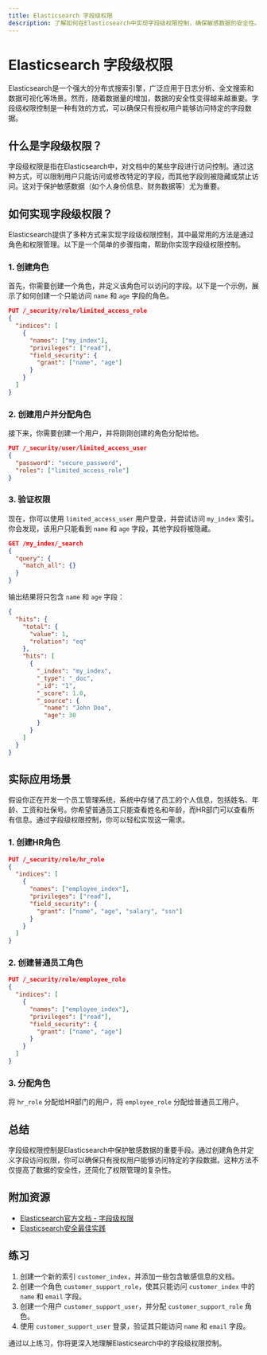 ```yaml
---
title: Elasticsearch 字段级权限
description: 了解如何在Elasticsearch中实现字段级权限控制，确保敏感数据的安全性。
---
```


# Elasticsearch 字段级权限

Elasticsearch是一个强大的分布式搜索引擎，广泛应用于日志分析、全文搜索和数据可视化等场景。然而，随着数据量的增加，数据的安全性变得越来越重要。字段级权限控制是一种有效的方式，可以确保只有授权用户能够访问特定的字段数据。

## 什么是字段级权限？

字段级权限是指在Elasticsearch中，对文档中的某些字段进行访问控制。通过这种方式，可以限制用户只能访问或修改特定的字段，而其他字段则被隐藏或禁止访问。这对于保护敏感数据（如个人身份信息、财务数据等）尤为重要。

## 如何实现字段级权限？

Elasticsearch提供了多种方式来实现字段级权限控制，其中最常用的方法是通过角色和权限管理。以下是一个简单的步骤指南，帮助你实现字段级权限控制。

### 1. 创建角色

首先，你需要创建一个角色，并定义该角色可以访问的字段。以下是一个示例，展示了如何创建一个只能访问 `name` 和 `age` 字段的角色。

```json
PUT /_security/role/limited_access_role
{
  "indices": [
    {
      "names": ["my_index"],
      "privileges": ["read"],
      "field_security": {
        "grant": ["name", "age"]
      }
    }
  ]
}
```

### 2. 创建用户并分配角色

接下来，你需要创建一个用户，并将刚刚创建的角色分配给他。

```json
PUT /_security/user/limited_access_user
{
  "password": "secure_password",
  "roles": ["limited_access_role"]
}
```

### 3. 验证权限

现在，你可以使用 `limited_access_user` 用户登录，并尝试访问 `my_index` 索引。你会发现，该用户只能看到 `name` 和 `age` 字段，其他字段将被隐藏。

```json
GET /my_index/_search
{
  "query": {
    "match_all": {}
  }
}
```

输出结果将只包含 `name` 和 `age` 字段：

```json
{
  "hits": {
    "total": {
      "value": 1,
      "relation": "eq"
    },
    "hits": [
      {
        "_index": "my_index",
        "_type": "_doc",
        "_id": "1",
        "_score": 1.0,
        "_source": {
          "name": "John Doe",
          "age": 30
        }
      }
    ]
  }
}
```

## 实际应用场景

假设你正在开发一个员工管理系统，系统中存储了员工的个人信息，包括姓名、年龄、工资和社保号。你希望普通员工只能查看姓名和年龄，而HR部门可以查看所有信息。通过字段级权限控制，你可以轻松实现这一需求。

### 1. 创建HR角色

```json
PUT /_security/role/hr_role
{
  "indices": [
    {
      "names": ["employee_index"],
      "privileges": ["read"],
      "field_security": {
        "grant": ["name", "age", "salary", "ssn"]
      }
    }
  ]
}
```

### 2. 创建普通员工角色

```json
PUT /_security/role/employee_role
{
  "indices": [
    {
      "names": ["employee_index"],
      "privileges": ["read"],
      "field_security": {
        "grant": ["name", "age"]
      }
    }
  ]
}
```

### 3. 分配角色

将 `hr_role` 分配给HR部门的用户，将 `employee_role` 分配给普通员工用户。

## 总结

字段级权限控制是Elasticsearch中保护敏感数据的重要手段。通过创建角色并定义字段访问权限，你可以确保只有授权用户能够访问特定的字段数据。这种方法不仅提高了数据的安全性，还简化了权限管理的复杂性。

## 附加资源

- [Elasticsearch官方文档 - 字段级权限](https://www.elastic.co/guide/en/elasticsearch/reference/current/field-level-security.html)
- [Elasticsearch安全最佳实践](https://www.elastic.co/guide/en/elasticsearch/reference/current/security-best-practices.html)

## 练习

1. 创建一个新的索引 `customer_index`，并添加一些包含敏感信息的文档。
2. 创建一个角色 `customer_support_role`，使其只能访问 `customer_index` 中的 `name` 和 `email` 字段。
3. 创建一个用户 `customer_support_user`，并分配 `customer_support_role` 角色。
4. 使用 `customer_support_user` 登录，验证其只能访问 `name` 和 `email` 字段。

通过以上练习，你将更深入地理解Elasticsearch中的字段级权限控制。